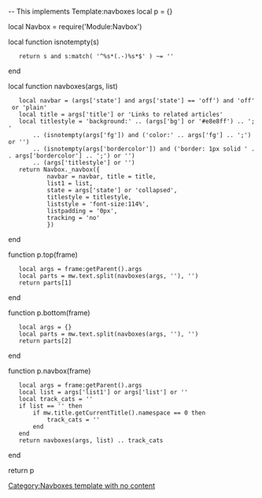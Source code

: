 -- This implements Template:navboxes
local p = {}

local Navbox = require('Module:Navbox')

local function isnotempty(s)
	return s and s:match( '^%s*(.-)%s*$' ) ~= ''
end

local function navboxes(args, list)
	local navbar = (args['state'] and args['state'] == 'off') and 'off' or 'plain'
	local title = args['title'] or 'Links to related articles'
	local titlestyle = 'background:' .. (args['bg'] or '#e8e8ff') .. ';'
		.. (isnotempty(args['fg']) and ('color:' .. args['fg'] .. ';') or '')
		.. (isnotempty(args['bordercolor']) and ('border: 1px solid ' .. args['bordercolor'] .. ';') or '')
		.. (args['titlestyle'] or '')
	return Navbox._navbox({
			navbar = navbar, title = title, 
			list1 = list,
			state = args['state'] or 'collapsed',
			titlestyle = titlestyle,
			liststyle = 'font-size:114%',
			listpadding = '0px',
			tracking = 'no'
			})
end

function p.top(frame)		
	local args = frame:getParent().args
	local parts = mw.text.split(navboxes(args, '<ADD LIST HERE>'), '<ADD LIST HERE>')
	return parts[1]
end

function p.bottom(frame)		
	local args = {}
	local parts = mw.text.split(navboxes(args, '<ADD LIST HERE>'), '<ADD LIST HERE>')
	return parts[2]
end

function p.navbox(frame)
	local args = frame:getParent().args
	local list = args['list1'] or args['list'] or ''	
	local track_cats = ''
	if list == '' then
		if mw.title.getCurrentTitle().namespace == 0 then
			track_cats = '[[Category:Navboxes_template_with_no_content|Category:Navboxes template with no content]]'
		end
	end
	return navboxes(args, list) .. track_cats
end

return p